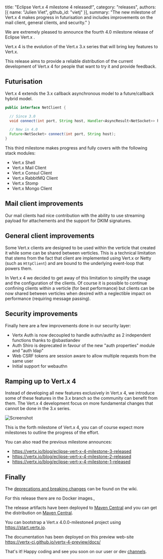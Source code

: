   title: "Eclipse Vert.x 4 milestone 4 released!",
  category: "releases",
  authors: [{
    name: "Julien Viet",
    github_id: "vietj"
  }],
  summary: "The new milestone of Vert.x 4 makes progress in futurisation and includes improvements on the mail client, general clients, and security."
}

We are extremely pleased to announce the fourth 4.0 milestone release of Eclipse Vert.x .

Vert.x 4 is the evolution of the Vert.x 3.x series that will bring key features to Vert.x.

This release aims to provide a reliable distribution of the current development of Vert.x 4 for people that
want to try it and provide feedback.

## Futurisation

Vert.x 4 extends the 3.x callback asynchronous model to a future/callback hybrid model.

```java
public interface NetClient {

  // Since 3.0
  void connect(int port, String host, Handler<AsyncResult<NetSocket>> handler);

  // New in 4.0
  Future<NetSocket> connect(int port, String host);
}
```

This third milestone makes progress and fully covers with the following stack modules:

- Vert.x Shell
- Vert.x Mail Client
- Vert.x Consul Client
- Vert.x RabbitMQ Client
- Vert.x Stomp
- Vert.x Mongo Client

## Mail client improvements

Our mail clients had nice contribution with the ability to use streaming payload for attachements and the
support for DKIM signatures.

## General client improvements

Some Vert.x clients are designed to be used within the verticle that created it while some can be shared between
verticles. This is a technical limitation that stems from the fact that client are implemented using Vert.x or Netty
(such as `HttpClient`) and are bound to the underlying event-loop that powers them.

In Vert.x 4 we decided to get away of this limitation to simplify the usage and the configuration of the clients. Of course
it is possible to continue confining clients within a verticle (for best performance) but clients can be now shared between
verticles when desired with a neglectible impact on performance (requiring message passing).

## Security improvements

Finally here are a few improvements done in our security layer:

* Vertx Auth is now decoupled to handle authn/authz as 2 independent functions thanks to @sbastiandev
* Auth Shiro is deprecated in favour of the new "auth properties" module and "auth ldap"
* Web CSRF tokens are session aware to allow multiple requests from the same user
* Initial support for webauthn

## Ramping up to Vert.x 4

Instead of developing all new features exclusively in Vert.x 4, we introduce some of these features in the 3.x branch
so the community can benefit from them. The Vert.x 4 development focus on more fundamental changes that cannot be done
in the 3.x series.

<img src="{{ site_url }}assets/blog/vertx-4-milestone4-release/vertx-4-timeline.png" alt="Screenshot" class="img-responsive" />

This is the forth milestone of Vert.x 4, you can of course expect more milestones to outline the progress of the effort.

You can also read the previous milestone announces:

- https://vertx.io/blog/eclipse-vert-x-4-milestone-3-released
- https://vertx.io/blog/eclipse-vert-x-4-milestone-2-released
- https://vertx.io/blog/eclipse-vert-x-4-milestone-1-released

## Finally

The [deprecations and breaking changes](https://github.com/vert-x3/wiki/wiki/4.0.0-Deprecations-and-breaking-changes)
 can be found on the wiki.

For this release there are no Docker images.,

The release artifacts have been deployed to [Maven Central](https://search.maven.org/search?q=g:io.vertx%20AND%20v:4.0.0-milestone4) and you can get the distribution on [Maven Central](https://repo1.maven.org/maven2/io/vertx/vertx-stack-manager/4.0.0-milestone4/).

You can bootstrap a Vert.x 4.0.0-milestone4 project using https://start.vertx.io.

The documentation has been deployed on this preview web-site https://vertx-ci.github.io/vertx-4-preview/docs/

That's it! Happy coding and see you soon on our user or dev [channels](https://vertx.io/community).
